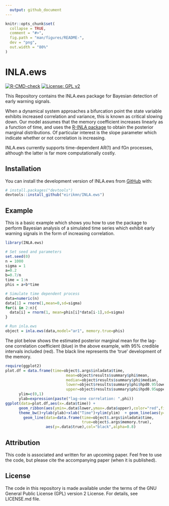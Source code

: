 ```yaml
---
  output: github_document
---
```

  
  <!-- README.md is generated from README.Rmd. Please edit that file -->
  
```r
knitr::opts_chunk$set(
  collapse = TRUE,
  comment = "#>",
  fig.path = "man/figures/README-",
  dev = "png",
  out.width = "80%"
)
```

# INLA.ews

<!-- badges: start -->
[![R-CMD-check](https://github.com/eirikmn/INLA.ews/actions/workflows/R-CMD-check.yaml/badge.svg)](https://github.com/eirikmn/INLA.ews/actions/workflows/R-CMD-check.yaml)
[![License: GPL v2](https://img.shields.io/badge/License-GPL_v2-blue.svg)](https://www.gnu.org/licenses/old-licenses/gpl-2.0.en.html)
<!-- badges: end -->
  
  This Repository contains the INLA.ews package for Bayesian detection of early warning signals. 
  
When a dynamical system approaches a bifurcation point the state variable exhibits increased correlation and variance, this is known as critical slowing down. Our model assumes that the memory coefficient increases linearly as a function of time, and uses the [R-INLA package](https://www.r-inla.org) to obtain the posterior marginal distributions. Of particular interest is the slope parameter which indicate whether or not correlation is increasing. 
  
INLA.ews currently supports time-dependent AR(1) and fGn processes, although the latter is far more computationally costly.

## Installation

You can install the development version of INLA.ews from [GitHub](https://github.com/) with:
  
``` r
# install.packages("devtools")
devtools::install_github("eirikmn/INLA.ews")
```

## Example

This is a basic example which shows you how to use the package to perform Bayesian analysis of a simulated time series which exhibit early warning signals in the form of increasing correlation. 

```r
library(INLA.ews)

# Set seed and parameters
set.seed(0)
n = 1000
sigma = 1
a=0.2
b=0.7/n
time = 1:n
phis = a+b*time

# Simulate time dependent process
data=numeric(n)
data[1] = rnorm(1,mean=0,sd=sigma)
for(i in 2:n){
  data[i] = rnorm(1, mean=phis[i]*data[i-1],sd=sigma)
}

# Run inla.ews
object = inla.ews(data,model="ar1", memory.true=phis)
```

The plot below shows the estimated posterior marginal mean for the lag-one correlation coefficient (blue) in the above example, with 95% credible intervals included (red). The black line represents the 'true' development of the memory.

```r
require(ggplot2)
plot.df = data.frame(time=object$.args$inladata$time,
                           mean=object$results$summary$phi$mean,
                           median=object$results$summary$phi$median,
                           lower=object$results$summary$phi$hpd0.95lower,
                           upper=object$results$summary$phi$hpd0.95upper)
      ylim=c(0,1)
      ylab=expression(paste("lag-one correlation: ",phi))
ggplot(data=plot.df,aes(x=.data$time)) + 
      geom_ribbon(aes(ymin=.data$lower,ymax=.data$upper),color="red",fill="red",alpha=0.3)+
      theme_bw()+ylab(ylab)+xlab("Time")+ylim(ylim)  + geom_line(aes(y=.data$mean),color="blue") + 
        geom_line(data=data.frame(time=object$.args$inladata$time,
                                  true=object$.args$memory.true),
                  aes(y=.data$true),col="black",alpha=0.8)
```

## Attribution

This code is associated and written for an upcoming paper. Feel free to use the code, but please cite the accompanying paper (when it is published).

## License

The code in this repository is made available under the terms of the GNU General Public License (GPL) version 2 License. For details, see LICENSE.md file.

